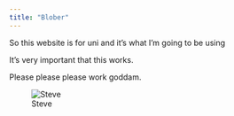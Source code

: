 ```yaml
---
title: "Blober"
---
```


So this website is for uni and it's what I'm going to be using

It's very important that this works.

Please please please work goddam.

![Steve](A2ndsteve.png)